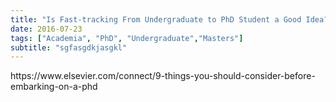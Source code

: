 ```yaml
---
title: "Is Fast-tracking From Undergraduate to PhD Student a Good Idea?"
date: 2016-07-23
tags: ["Academia", "PhD", "Undergraduate","Masters"]
subtitle: "sgfasgdkjasgkl"
---
```


https://www.elsevier.com/connect/9-things-you-should-consider-before-embarking-on-a-phd